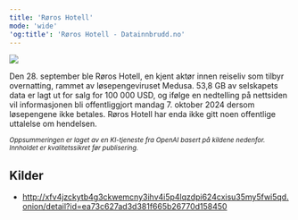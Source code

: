 ```yaml
---
title: 'Røros Hotell'
mode: 'wide'
'og:title': 'Røros Hotell - Datainnbrudd.no'
---
```


<Frame>
<img src="/images/roros.png" noZoom/>
</Frame>

Den 28. september ble Røros Hotell, en kjent aktør innen reiseliv som tilbyr overnatting, rammet av løsepengeviruset Medusa. 53,8 GB av selskapets data er lagt ut for salg for 100 000 USD, og ifølge en nedtelling på nettsiden vil informasjonen bli offentliggjort mandag 7. oktober 2024 dersom løsepengene ikke betales. Røros Hotell har enda ikke gitt noen offentlige uttalelse om hendelsen.

<sup><i>Oppsummeringen er laget av en KI-tjeneste fra OpenAI basert på kildene nedenfor. Innholdet er kvalitetssikret før publisering.</i></sup>

## Kilder
- http://xfv4jzckytb4g3ckwemcny3ihv4i5p4lqzdpi624cxisu35my5fwi5qd.onion/detail?id=ea73c627ad3d381f665b26770d158450
